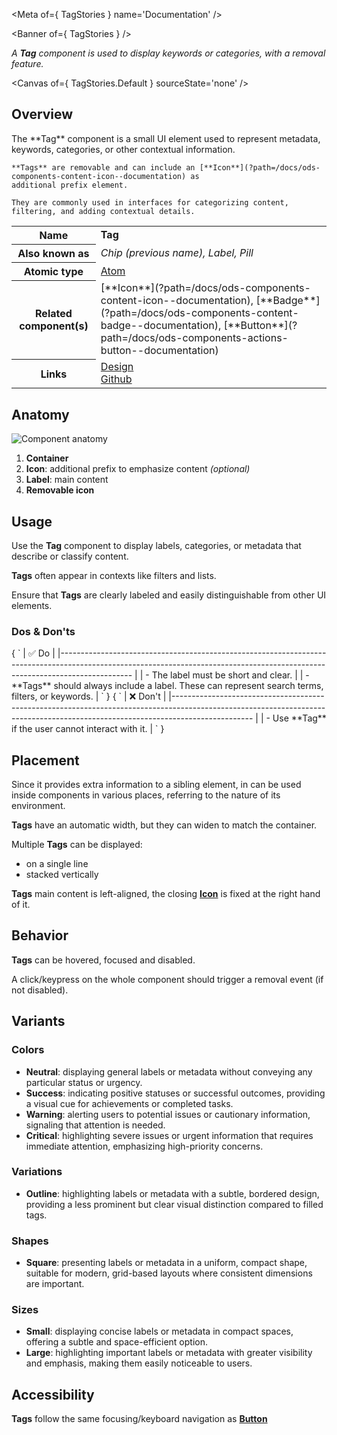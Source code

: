 
<Meta of={ TagStories } name='Documentation' />

<Banner of={ TagStories } />

_A **Tag** component is used to display keywords or categories, with a removal feature._

<Canvas of={ TagStories.Default } sourceState='none' />

## Overview
<div>
  <div id='description'>
    The **Tag** component is a small UI element used to represent metadata, keywords, categories, or other contextual
    information.

    **Tags** are removable and can include an [**Icon**](?path=/docs/ods-components-content-icon--documentation) as
    additional prefix element.

    They are commonly used in interfaces for categorizing content, filtering, and adding contextual details.
  </div>
  <table>
    <tbody>
    <tr>
      <th scope="row">Name</th>
      <td><strong>Tag</strong></td>
    </tr>
    <tr>
      <th scope="row">Also known as</th>
      <td><em>Chip (previous name), Label, Pill</em></td>
    </tr>
    <tr>
      <th scope="row">Atomic type</th>
      <td>
        <a href='https://atomicdesign.bradfrost.com/chapter-2/#atoms'>Atom<OdsIcon
          name={ ODS_ICON_NAME.externalLink }
          style={ { fontSize: '.7rem', paddingLeft: '.3rem', paddingRight: '.2rem' } }></OdsIcon></a>
      </td>
    </tr>
    <tr>
      <th scope="row">Related component(s)</th>
      <td>
        [**Icon**](?path=/docs/ods-components-content-icon--documentation),
        [**Badge**](?path=/docs/ods-components-content-badge--documentation),
        [**Button**](?path=/docs/ods-components-actions-button--documentation)
      </td>
    </tr>
    <tr>
      <th scope="row">Links</th>
      <td>
        <a href='https://www.figma.com/proto/tIKzHa5KvHHyosgIgyBswB/Design-Tokens'>Design<OdsIcon
          name={ ODS_ICON_NAME.externalLink }
          style={ { fontSize: '.7rem', paddingLeft: '.3rem', paddingRight: '.2rem' } }></OdsIcon></a><br />
        <a href='https://github.com/ovh/design-system/tree/master/packages/components/src/tag'>Github<OdsIcon
          name={ ODS_ICON_NAME.externalLink }
          style={ { fontSize: '.7rem', paddingLeft: '.3rem', paddingRight: '.2rem' } }></OdsIcon></a>
      </td>
    </tr>
    </tbody>
  </table>
</div>

## Anatomy

![Component anatomy](components/tag/anatomy.png "Component anatomy")

1. **Container**
2. **Icon**: additional prefix to emphasize content _(optional)_
3. **Label**: main content
4. **Removable icon**

## Usage

Use the **Tag** component to display labels, categories, or metadata that describe or classify content.

**Tags** often appear in contexts like filters and lists.

Ensure that **Tags** are clearly labeled and easily distinguishable from other UI elements.

### Dos & Don'ts

<Markdown>
  { `
| ✅ Do                                                                                                                                                                           |
|------------------------------------------------------------------------------------------------------------------------------------------------------------------------------ |
| - The label must be short and clear.                                                                                                                                           |
| - **Tags** should always include a label. These can represent search terms, filters, or keywords.                                                                              |
` }
</Markdown>
<Markdown>
  { `
| ❌ Don't                                                                                                                                                                          |
|-------------------------------------------------------------------------------------------------------------------------------------------------------------------------------- |
| - Use **Tag** if the user cannot interact with it.                                                                                                                         |
` }
</Markdown>

## Placement

Since it provides extra information to a sibling element, in can be used inside components in various places, referring to the nature of its environment.

**Tags** have an automatic width, but they can widen to match the container.

Multiple **Tags** can be displayed:
- on a single line
- stacked vertically

**Tags** main content is left-aligned, the closing [**Icon**](?path=/docs/ods-components-content-icon--documentation) is fixed at the right hand of it.

## Behavior

**Tags** can be hovered, focused and disabled.

A click/keypress on the whole component should trigger a removal event (if not disabled).

## Variants

### Colors

- **Neutral**: displaying general labels or metadata without conveying any particular status or urgency.
- **Success**: indicating positive statuses or successful outcomes, providing a visual cue for achievements or completed tasks.
- **Warning**: alerting users to potential issues or cautionary information, signaling that attention is needed.
- **Critical**: highlighting severe issues or urgent information that requires immediate attention, emphasizing high-priority concerns.

### Variations

- **Outline**: highlighting labels or metadata with a subtle, bordered design, providing a less prominent but clear visual distinction compared to filled tags.

### Shapes

- **Square**: presenting labels or metadata in a uniform, compact shape, suitable for modern, grid-based layouts where consistent dimensions are important.

### Sizes

- **Small**: displaying concise labels or metadata in compact spaces, offering a subtle and space-efficient option.
- **Large**: highlighting important labels or metadata with greater visibility and emphasis, making them easily noticeable to users.

## Accessibility

**Tags** follow the same focusing/keyboard navigation as [**Button**](?path=/docs/ods-components-actions-button--documentation)
